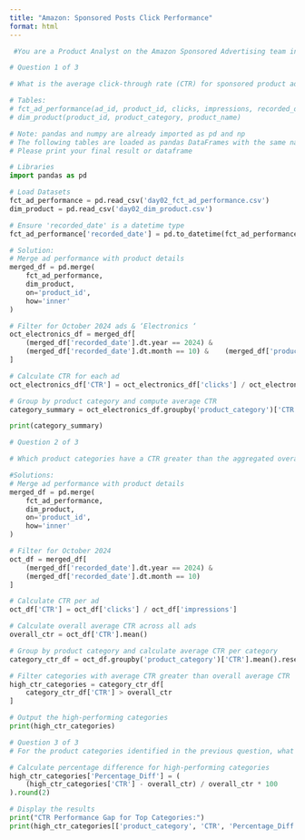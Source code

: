 ```yaml
---
title: "Amazon: Sponsored Posts Click Performance"
format: html
---
```


```python
 #You are a Product Analyst on the Amazon Sponsored Advertising team investigating sponsored product ad engagement across electronics categories. Your team wants to understand CTR variations to optimize targeted advertising strategies.

# Question 1 of 3

# What is the average click-through rate (CTR) for sponsored product ads for each product category that contains the substring 'Electronics' in its name during October 2024? This analysis will help determine which electronics-related categories are performing optimally.

# Tables:
# fct_ad_performance(ad_id, product_id, clicks, impressions, recorded_date)
# dim_product(product_id, product_category, product_name)

# Note: pandas and numpy are already imported as pd and np
# The following tables are loaded as pandas DataFrames with the same names: fct_ad_performance, dim_product
# Please print your final result or dataframe

# Libraries
import pandas as pd

# Load Datasets
fct_ad_performance = pd.read_csv('day02_fct_ad_performance.csv')
dim_product = pd.read_csv('day02_dim_product.csv')

# Ensure 'recorded_date' is a datetime type
fct_ad_performance['recorded_date'] = pd.to_datetime(fct_ad_performance['recorded_date'])

# Solution:
# Merge ad performance with product details
merged_df = pd.merge(
    fct_ad_performance,
    dim_product,
    on='product_id',
    how='inner'
)

# Filter for October 2024 ads & ‘Electronics ‘
oct_electronics_df = merged_df[
    (merged_df['recorded_date'].dt.year == 2024) &
    (merged_df['recorded_date'].dt.month == 10) &    (merged_df['product_category'].str.contains('Electronics', case=False, na=False))
]

# Calculate CTR for each ad
oct_electronics_df['CTR'] = oct_electronics_df['clicks'] / oct_electronics_df['impressions']

# Group by product category and compute average CTR
category_summary = oct_electronics_df.groupby('product_category')['CTR'].mean().reset_index()

print(category_summary)

```

```python
# Question 2 of 3

# Which product categories have a CTR greater than the aggregated overall average CTR for sponsored product ads during October 2024? This analysis will identify high-performing categories for further optimization. For this question, we want to calculate CTR for each ad, then get the average across ads by product category & overall.

#Solutions:
# Merge ad performance with product details
merged_df = pd.merge(
    fct_ad_performance,
    dim_product,
    on='product_id',
    how='inner'
)

# Filter for October 2024
oct_df = merged_df[
    (merged_df['recorded_date'].dt.year == 2024) &
    (merged_df['recorded_date'].dt.month == 10)
]

# Calculate CTR per ad
oct_df['CTR'] = oct_df['clicks'] / oct_df['impressions']

# Calculate overall average CTR across all ads
overall_ctr = oct_df['CTR'].mean()

# Group by product category and calculate average CTR per category
category_ctr_df = oct_df.groupby('product_category')['CTR'].mean().reset_index()

# Filter categories with average CTR greater than overall average CTR
high_ctr_categories = category_ctr_df[
    category_ctr_df['CTR'] > overall_ctr
]

# Output the high-performing categories
print(high_ctr_categories)

```

```python
# Question 3 of 3
# For the product categories identified in the previous question, what is the percentage difference between their CTR and the overall average CTR for October 2024? This analysis will quantify the performance gap to recommend specific categories for targeted advertising optimization.

# Calculate percentage difference for high-performing categories
high_ctr_categories['Percentage_Diff'] = (
    (high_ctr_categories['CTR'] - overall_ctr) / overall_ctr * 100
).round(2)

# Display the results
print("CTR Performance Gap for Top Categories:")
print(high_ctr_categories[['product_category', 'CTR', 'Percentage_Diff']])


```